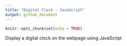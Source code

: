 ```yaml
---
title: "Digital Clock - JavaScript"
output: github_document
---
```


```r
knitr::opts_chunk$set(echo = TRUE)
```


Display a digital clock on the webpage using JavaScript
